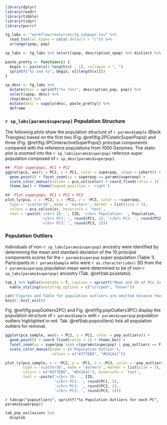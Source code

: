 ```r
library(dplyr)
library(readr)
library(tibble)
library(tidyr)
library(purrr)

tg_labs <- "workflow/resources/tg_subpops.tsv" %>%
  read_tsv(col_types = cols(.default = "c")) %>%
  arrange(spop, pop)

sp_labs <- tg_labs %>% select(spop, description_spop) %>% distinct %>% deframe

paste_pretty <- function(x) {
  begin <- paste(x[1:length(x) - 1], collapse = ", ")
  sprintf("%s and %s", begin, x[[length(x)]])
}

sp_desc <- tg_labs %>%
  mutate(desc = sprintf("%s (%s)", description_pop, pop)) %>%
  select(spop, desc) %>%
  chop(desc) %>%
  mutate(desc = sapply(desc, paste_pretty)) %>%
  deframe
```

### `r sp_labs[params$superpop]` Population Structure

The following plots show the population structure of `r params$Sample` (Black Triangles) based on the first two (Fig. \@ref(fig:2PCstaticSuperPops)) and three (Fig. \@ref(fig:3PCinteractiveSuperPops)) principal components compared with the reference populations from 1000 Genomes. The static plot is zoomed into the `r sp_labs[params$superpop]` refernce super population composed of `r sp_desc[params$superpop]`.

```r
##  Plot superpops, PC1 + PC2
ggplot(pca, aes(x = PC2, y = PC1, color = superpop, shape = cohort)) +
  geom_point() + facet_zoom(xy = superpop == params$superpop) +
  scale_color_manual(values = pca_col$color) + coord_fixed(ratio = 1) +
  theme_bw() + theme(legend.position = 'right')
```

```r

##  Plot superpops, PC1 + PC2 + PC3
plot_ly(pca, x = ~PC2, y = ~PC1, z = ~PC3, color = ~superpop,
  type = 'scatter3d', mode = 'markers', marker = list(size = 3),
  colors = pca_col$color, hoverinfo = 'text',
  text = ~paste('</br> ID: ', IID, '</br> Population: ', Population,
                '</br> PC1: ', round(PC1, 2), '</br> PC2: ', round(PC2, 2),
                '</br> PC3: ', round(PC3, 2)))
```

### Population Outliers

Individuals of non-`r sp_labs[params$superpop]` ancestry were identified by determining the mean and standard deviation of the 10 principal components scores for the `r params$superpop` super-population (Table 1). Participants in `r params$Sample` who were \pm `r as.character(sdev)` SD from the `r params$superpop` population mean were determined to be of non-`r sp_labs[params$superpop]` ancestry (Tab. \@ref(tab:pcastats)).

```r
tab_1 %>% kable(booktabs = T, caption = sprintf("Mean and SD of PCs in %s population", params$superpop)) %>%
  kable_styling(bootstrap_options = c("striped", "hover"))
```


```r
cat('Figures and Table for population outliers are omitted because there are no outliers.')
knitr::knit_exit()
```

Fig. \@ref(fig:popOutliers2PC) and Fig. \@ref(fig:popOutliers3PC) display the population structure of `r params$Sample` with `r params$superpop` population outliers highlighted in red. Tab. \@ref(tab:popoutliers) lists all population outliers for removal.

```r
ggplot(pca_sample, aes(x = PC2, y = PC1, color = pop_outliers)) +
  geom_point() + coord_fixed(ratio = 1) + theme_bw() +
  facet_zoom(xy = superpop %in% c(params$superpop) | pop_outliers == F) +
  scale_color_manual(name = c('Population Outlier'),
                     values = c("#377EB8", "#E41A1C"))
```

```r
plot_ly(pca_sample, x = ~PC2, y = ~PC1, z = ~PC3, color = ~pop_outliers,
        type = 'scatter3d', mode = 'markers', marker = list(size = 3),
        colors = c("#377EB8", "#E41A1C"), hoverinfo = 'text',
        text = ~paste('</br> ID: ', IID,
                      '</br> PC1: ', round(PC1, 2),
                      '</br> PC2: ', round(PC2, 2),
                      '</br> PC3: ', round(PC3, 2)))
```


`r tabcap("popoutliers", sprintf("%s Population Outliers for each PC", params$superpop))`

```r
tab_pop_exclusions %>%
  disptab
```

